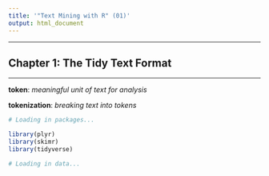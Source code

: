 ```yaml
---
title: '"Text Mining with R" (01)'
output: html_document
---
```


***

## Chapter 1: The Tidy Text Format

***

**token**: *meaningful unit of text for analysis*

**tokenization**: *breaking text into tokens*

```r
# Loading in packages...

library(plyr)
library(skimr)
library(tidyverse)

# Loading in data...


```



